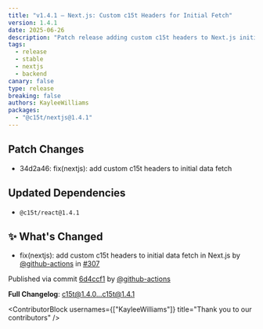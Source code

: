 ```yaml
---
title: "v1.4.1 — Next.js: Custom c15t Headers for Initial Fetch"
version: 1.4.1
date: 2025-06-26
description: "Patch release adding custom c15t headers to Next.js initial data fetch, enabling backend provider overrides and more reliable initialization."
tags:
  - release
  - stable
  - nextjs
  - backend
canary: false
type: release
breaking: false
authors: KayleeWilliams
packages:
  - "@c15t/nextjs@1.4.1"
---
```


## Patch Changes

- 34d2a46: fix(nextjs): add custom c15t headers to initial data fetch

## Updated Dependencies

- `@c15t/react@1.4.1`

## ✨ What's Changed

- fix(nextjs): add custom c15t headers to initial data fetch in Next.js by [@github-actions](https://github.com/github-actions) in [#307](https://github.com/c15t/c15t/pull/307)

Published via commit [6d4ccf1](https://github.com/c15t/c15t/commit/6d4ccf1) by [@github-actions](https://github.com/github-actions)

**Full Changelog**: [c15t@1.4.0...c15t@1.4.1](https://github.com/c15t/c15t/compare/c15t@1.4.0...c15t@1.4.1)

<ContributorBlock usernames={["KayleeWilliams"]} title="Thank you to our contributors" />


